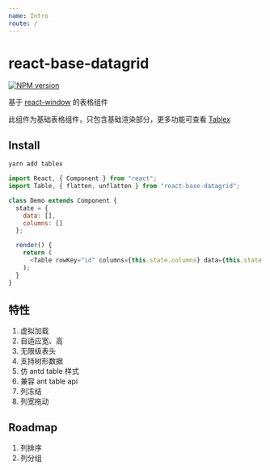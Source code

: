 ```yaml
---
name: Intro
route: /
---
```


# react-base-datagrid

[![NPM version](https://img.shields.io/npm/v/react-base-datagrid.svg?style=flat)](https://npmjs.org/package/react-base-datagrid)

基于 [react-window](https://github.com/bvaughn/react-window) 的表格组件

此组件为基础表格组件，只包含基础渲染部分，更多功能可查看 [Tablex](https://github.com/NexxLuo/tablex)

## Install

```powershell
yarn add tablex
```

```javascript
import React, { Component } from "react";
import Table, { flatten, unflatten } from "react-base-datagrid";

class Demo extends Component {
  state = {
    data: [],
    columns: []
  };

  render() {
    return (
      <Table rowKey="id" columns={this.state.columns} data={this.state.data} />
    );
  }
}
```

## 特性

1. 虚拟加载
2. 自适应宽、高
3. 无限级表头
4. 支持树形数据
5. 仿 antd table 样式
6. 兼容 ant table api
7. 列冻结
8. 列宽拖动

## Roadmap

1. 列排序
2. 列分组
